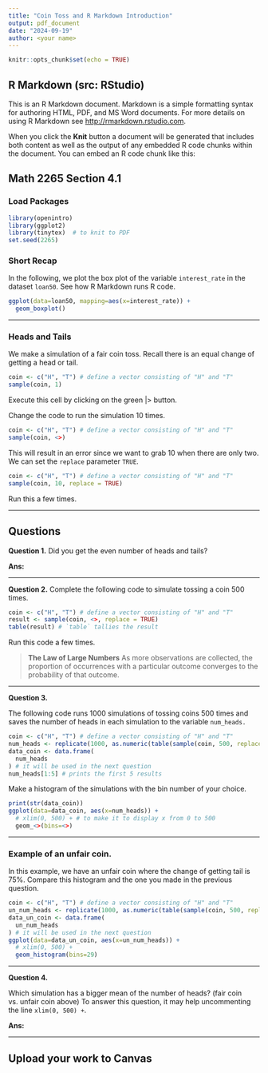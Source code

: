 ```yaml
---
title: "Coin Toss and R Markdown Introduction"
output: pdf_document
date: "2024-09-19"
author: <your name>
---
```


```r
knitr::opts_chunk$set(echo = TRUE)
```

## R Markdown (src: RStudio)

This is an R Markdown document. Markdown is a simple formatting syntax for authoring HTML, PDF, and MS Word documents. For more details on using R Markdown see <http://rmarkdown.rstudio.com>.

When you click the **Knit** button a document will be generated that includes both content as well as the output of any embedded R code chunks within the document. You can embed an R code chunk like this:

## Math 2265 Section 4.1

### Load Packages

```r
library(openintro)
library(ggplot2)
library(tinytex)  # to knit to PDF
set.seed(2265)
```

### Short Recap

In the following, we plot the box plot of the variable `interest_rate` in the dataset `loan50`. See how R Markdown runs R code. 

```r
ggplot(data=loan50, mapping=aes(x=interest_rate)) +
  geom_boxplot()
```

---

### Heads and Tails

We make a simulation of a fair coin toss. Recall there is an equal change of getting a head or tail. 

```r
coin <- c("H", "T") # define a vector consisting of "H" and "T"
sample(coin, 1)
```

Execute this cell by clicking on the green |> button. 

Change the code to run the simulation 10 times.

```r
coin <- c("H", "T") # define a vector consisting of "H" and "T"
sample(coin, <>)
```
This will result in an error since we want to grab 10 when there are only two. We can set the `replace` parameter `TRUE`. 

```r
coin <- c("H", "T") # define a vector consisting of "H" and "T"
sample(coin, 10, replace = TRUE)
```

Run this a few times. 

---

## Questions

**Question 1.** Did you get the even number of heads and tails? 

**Ans:** 

---

**Question 2.** Complete the following code to simulate tossing a coin 500 times. 

```r
coin <- c("H", "T") # define a vector consisting of "H" and "T"
result <- sample(coin, <>, replace = TRUE)
table(result) # `table` tallies the result  
```

Run this code a few times. 

> **The Law of Large Numbers**
> As more observations are collected, the proportion of occurrences with a particular outcome converges to the probability of that outcome.

---

**Question 3.**

The following code runs 1000 simulations of tossing coins 500 times and saves the number of heads in each simulation to the variable `num_heads.` 

```r
coin <- c("H", "T") # define a vector consisting of "H" and "T"
num_heads <- replicate(1000, as.numeric(table(sample(coin, 500, replace = TRUE))[1]))
data_coin <- data.frame(
  num_heads
) # it will be used in the next question
num_heads[1:5] # prints the first 5 results
```

Make a histogram of the simulations with the bin number of your choice.

```r
print(str(data_coin))
ggplot(data=data_coin, aes(x=num_heads)) +
  # xlim(0, 500) + # to make it to display x from 0 to 500
  geom_<>(bins=<>)
```

---

### Example of an unfair coin. 

In this example, we have an unfair coin where the change of getting tail is 75%. Compare this histogram and the one you made in the previous question. 

```r
coin <- c("H", "T") # define a vector consisting of "H" and "T"
un_num_heads <- replicate(1000, as.numeric(table(sample(coin, 500, replace = TRUE, prob=c(0.25,0.75)))[1]))
data_un_coin <- data.frame(
  un_num_heads
) # it will be used in the next question
ggplot(data=data_un_coin, aes(x=un_num_heads)) +
  # xlim(0, 500) + 
  geom_histogram(bins=29) 
```

---

**Question 4.**

Which simulation has a bigger mean of the number of heads? (fair coin vs. unfair coin above) 
To answer this question, it may help uncommenting the line `xlim(0, 500) + `.

**Ans:** 

---

## Upload your work to Canvas

